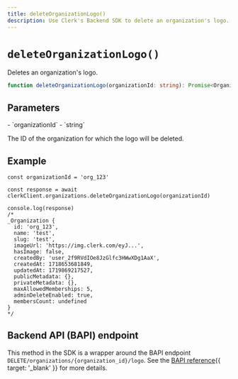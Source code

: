 ```yaml
---
title: deleteOrganizationLogo()
description: Use Clerk's Backend SDK to delete an organization's logo.
---
```


# `deleteOrganizationLogo()`

Deletes an organization's logo.

```ts
function deleteOrganizationLogo(organizationId: string): Promise<Organization>
```

## Parameters

<Properties>
  - `organizationId`
  - `string`

  The ID of the organization for which the logo will be deleted.
</Properties>

## Example

```tsx
const organizationId = 'org_123'

const response = await clerkClient.organizations.deleteOrganizationLogo(organizationId)

console.log(response)
/*
_Organization {
  id: 'org_123',
  name: 'test',
  slug: 'test',
  imageUrl: 'https://img.clerk.com/eyJ...',
  hasImage: false,
  createdBy: 'user_2f9RVdIOe8JzGlfc3HWwXDg1AaX',
  createdAt: 1718653681849,
  updatedAt: 1719869217527,
  publicMetadata: {},
  privateMetadata: {},
  maxAllowedMemberships: 5,
  adminDeleteEnabled: true,
  membersCount: undefined
}
*/
```

## Backend API (BAPI) endpoint

This method in the SDK is a wrapper around the BAPI endpoint `DELETE/organizations/{organization_id}/logo`. See the [BAPI reference](/docs/reference/backend-api/tag/Organizations#operation/DeleteOrganizationLogo){{ target: '_blank' }} for more details.
